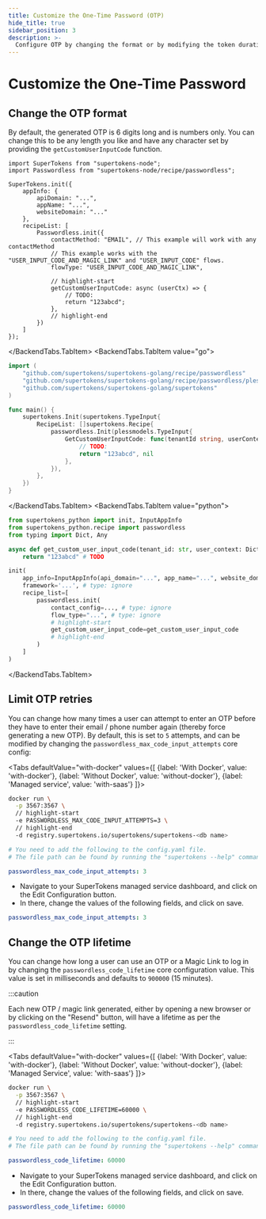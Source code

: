 ```yaml
---
title: Customize the One-Time Password (OTP)
hide_title: true
sidebar_position: 3
description: >-
  Configure OTP by changing the format or by modifying the token duration
---
```



# Customize the One-Time Password  


## Change the OTP format

By default, the generated OTP is 6 digits long and is numbers only. You can change this to be any length you like and have any character set by providing the `getCustomUserInputCode` function.

<BackendTabs>
<BackendTabs.TabItem value="nodejs">

```tsx
import SuperTokens from "supertokens-node";
import Passwordless from "supertokens-node/recipe/passwordless";

SuperTokens.init({
    appInfo: {
        apiDomain: "...",
        appName: "...",
        websiteDomain: "..."
    },
    recipeList: [
        Passwordless.init({
            contactMethod: "EMAIL", // This example will work with any contactMethod
            // This example works with the "USER_INPUT_CODE_AND_MAGIC_LINK" and "USER_INPUT_CODE" flows.
            flowType: "USER_INPUT_CODE_AND_MAGIC_LINK", 

            // highlight-start
            getCustomUserInputCode: async (userCtx) => {
                // TODO:
                return "123abcd";
            },
            // highlight-end
        })
    ]
});
```
</BackendTabs.TabItem>
<BackendTabs.TabItem value="go">

```go
import (
	"github.com/supertokens/supertokens-golang/recipe/passwordless"
	"github.com/supertokens/supertokens-golang/recipe/passwordless/plessmodels"
	"github.com/supertokens/supertokens-golang/supertokens"
)

func main() {
	supertokens.Init(supertokens.TypeInput{
		RecipeList: []supertokens.Recipe{
			passwordless.Init(plessmodels.TypeInput{
				GetCustomUserInputCode: func(tenantId string, userContext supertokens.UserContext) (string, error) {
					// TODO:
					return "123abcd", nil
				},
			}),
		},
	})
}
```

</BackendTabs.TabItem>
<BackendTabs.TabItem value="python">

```python
from supertokens_python import init, InputAppInfo
from supertokens_python.recipe import passwordless
from typing import Dict, Any

async def get_custom_user_input_code(tenant_id: str, user_context: Dict[str, Any]):
    return "123abcd" # TODO

init(
    app_info=InputAppInfo(api_domain="...", app_name="...", website_domain="..."),
    framework='...', # type: ignore
    recipe_list=[
        passwordless.init(
            contact_config=..., # type: ignore
            flow_type="...", # type: ignore
			# highlight-start
            get_custom_user_input_code=get_custom_user_input_code
			# highlight-end            
        )
    ]
)
```

</BackendTabs.TabItem>
</BackendTabs>

## Limit OTP retries

You can change how many times a user can attempt to enter an OTP before they have to enter their email / phone number again (thereby force generating a new OTP). By default, this is set to `5` attempts, and can be modified by changing the `passwordless_max_code_input_attempts` core config:

<Tabs
defaultValue="with-docker"
values={[
{label: 'With Docker', value: 'with-docker'},
{label: 'Without Docker', value: 'without-docker'},
{label: 'Managed service', value: 'with-saas'}
]}>

<TabItem value="with-docker">

```bash
docker run \
  -p 3567:3567 \
  // highlight-start
  -e PASSWORDLESS_MAX_CODE_INPUT_ATTEMPTS=3 \
  // highlight-end
  -d registry.supertokens.io/supertokens/supertokens-<db name>
```

</TabItem>

<TabItem value="without-docker">

```yaml
# You need to add the following to the config.yaml file.
# The file path can be found by running the "supertokens --help" command

passwordless_max_code_input_attempts: 3

```
</TabItem>

<TabItem value="with-saas">

- Navigate to your SuperTokens managed service dashboard, and click on the Edit Configuration button.
- In there, change the values of the following fields, and click on save.

```yaml
passwordless_max_code_input_attempts: 3
```
</TabItem>
</Tabs>


## Change the OTP lifetime


You can change how long a user can use an OTP or a Magic Link to log in by changing the `passwordless_code_lifetime` core configuration value. This value is set in milliseconds and defaults to `900000` (15 minutes).

:::caution

Each new OTP / magic link generated, either by opening a new browser or by clicking on the "Resend" button, will have a lifetime as per the `passwordless_code_lifetime` setting.

:::

<Tabs
defaultValue="with-docker"
values={[
{label: 'With Docker', value: 'with-docker'},
{label: 'Without Docker', value: 'without-docker'},
{label: 'Managed Service', value: 'with-saas'}
]}>
<TabItem value="with-docker">

```bash
docker run \
  -p 3567:3567 \
  // highlight-start
  -e PASSWORDLESS_CODE_LIFETIME=60000 \
  // highlight-end
  -d registry.supertokens.io/supertokens/supertokens-<db name>
```

</TabItem>

<TabItem value="without-docker">

```yaml
# You need to add the following to the config.yaml file.
# The file path can be found by running the "supertokens --help" command

passwordless_code_lifetime: 60000

```
</TabItem>

<TabItem value="with-saas">

- Navigate to your SuperTokens managed service dashboard, and click on the Edit Configuration button.
- In there, change the values of the following fields, and click on save.

```yaml
passwordless_code_lifetime: 60000
```
</TabItem>
</Tabs>
